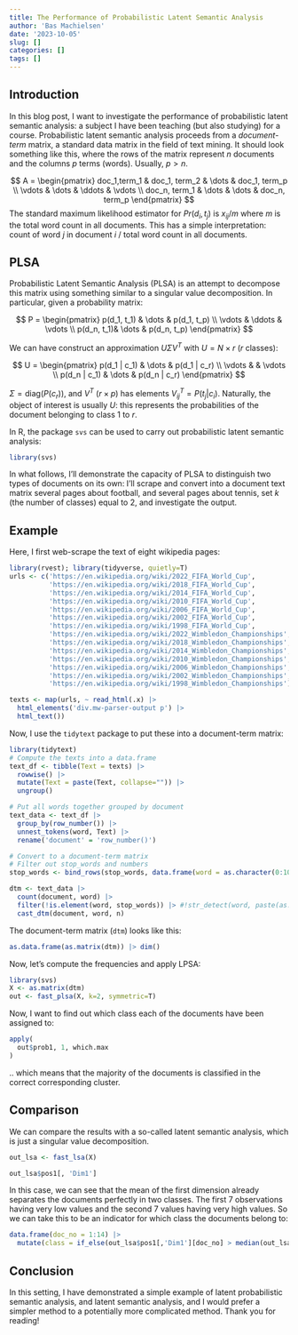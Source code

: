 ```yaml
---
title: The Performance of Probabilistic Latent Semantic Analysis
author: 'Bas Machielsen'
date: '2023-10-05'
slug: []
categories: []
tags: []
---
```


## Introduction

In this blog post, I want to investigate the performance of probabilistic latent semantic analysis: a subject I have been teaching (but also studying) for a course. Probabilistic latent semantic analysis proceeds from a _document-term_ matrix, a standard data matrix in the field of text mining. It should look something like this, where the rows of the matrix represent $n$ documents and the columns $p$ terms (words). Usually, $p > n$. 
  
$$
A = \begin{pmatrix}
doc_1,term_1 & doc_1, term_2 & \dots & doc_1, term_p \\
\vdots & \dots & \ddots & \vdots \\
doc_n, term_1 & \dots & \dots & doc_n, term_p \end{pmatrix}
$$
The standard maximum likelihood estimator for $Pr(d_i, t_j)$ is $x_{ij} / m$ where $m$ is the total word count in all documents. This has a simple interpretation: count of word $j$ in document $i$ / total word count in all documents. 

## PLSA

Probabilistic Latent Semantic Analysis (PLSA) is an attempt to decompose this matrix using something similar to a singular value decomposition. In particular, given a probability matrix: 


$$
P = \begin{pmatrix} p(d_1, t_1) & \dots & p(d_1, t_p) \\
\vdots & \ddots & \vdots \\
p(d_n, t_1)&  \dots & p(d_n, t_p) \end{pmatrix}
$$


We can have construct an approximation $U\Sigma V^T$ with $U=N \times r$ ($r$ classes):

$$
U = \begin{pmatrix} p(d_1 | c_1) & \dots & p(d_1 | c_r) \\
\vdots &  & \vdots \\
p(d_n | c_1) & \dots & p(d_n | c_r) \end{pmatrix}
$$

$\Sigma = \text{diag}(P(c_r))$, and $V^T$ ($r \times p$) has elements $V^T_{ij} = P(t_j | c_i)$. Naturally, the object of interest is usually $U$: this represents the probabilities of the document belonging to class $1$ to $r$. 

In R, the package `svs` can be used to carry out probabilistic latent semantic analysis:

```r
library(svs)
```

In what follows, I'll demonstrate the capacity of PLSA to distinguish two types of documents on its own: I'll scrape and convert into a document text matrix several pages about football, and several pages about tennis, set $k$ (the number of classes) equal to 2, and investigate the output. 


## Example

Here, I first web-scrape the text of eight wikipedia pages: 

```r
library(rvest); library(tidyverse, quietly=T)
urls <- c('https://en.wikipedia.org/wiki/2022_FIFA_World_Cup',
          'https://en.wikipedia.org/wiki/2018_FIFA_World_Cup',
          'https://en.wikipedia.org/wiki/2014_FIFA_World_Cup',
          'https://en.wikipedia.org/wiki/2010_FIFA_World_Cup',
          'https://en.wikipedia.org/wiki/2006_FIFA_World_Cup',
          'https://en.wikipedia.org/wiki/2002_FIFA_World_Cup',
          'https://en.wikipedia.org/wiki/1998_FIFA_World_Cup',
          'https://en.wikipedia.org/wiki/2022_Wimbledon_Championships',
          'https://en.wikipedia.org/wiki/2018_Wimbledon_Championships',
          'https://en.wikipedia.org/wiki/2014_Wimbledon_Championships',
          'https://en.wikipedia.org/wiki/2010_Wimbledon_Championships',
          'https://en.wikipedia.org/wiki/2006_Wimbledon_Championships',
          'https://en.wikipedia.org/wiki/2002_Wimbledon_Championships',
          'https://en.wikipedia.org/wiki/1998_Wimbledon_Championships')

texts <- map(urls, ~ read_html(.x) |> 
  html_elements('div.mw-parser-output p') |> 
  html_text())

```

Now, I use the `tidytext` package to put these into a document-term matrix:

```r
library(tidytext)
# Compute the texts into a data.frame
text_df <- tibble(Text = texts) |> 
  rowwise() |> 
  mutate(Text = paste(Text, collapse="")) |> 
  ungroup()

# Put all words together grouped by document
text_data <- text_df |>
  group_by(row_number()) |> 
  unnest_tokens(word, Text) |> 
  rename('document' = 'row_number()')

# Convert to a document-term matrix
# Filter out stop_words and numbers
stop_words <- bind_rows(stop_words, data.frame(word = as.character(0:10000), lexicon="Custom"))

dtm <- text_data |>
  count(document, word) |>
  filter(!is.element(word, stop_words)) |> #!str_detect(word, paste(as.character(0:10000), collapse="|"))) |> 
  cast_dtm(document, word, n)
```

The document-term matrix (`dtm`) looks like this:

```r
as.data.frame(as.matrix(dtm)) |> dim()
```

Now, let's compute the frequencies and apply LPSA:

```r
library(svs)
X <- as.matrix(dtm)
out <- fast_plsa(X, k=2, symmetric=T)
```

Now, I want to find out which class each of the documents have been assigned to:

```r
apply(
  out$prob1, 1, which.max
)
```

.. which means that the majority of the documents is classified in the correct corresponding cluster. 

## Comparison

We can compare the results with a so-called latent semantic analysis, which is just a singular value decomposition. 


```r
out_lsa <- fast_lsa(X)

out_lsa$pos1[, 'Dim1']
```

In this case, we can see that the mean of the first dimension already separates the documents perfectly in two classes. The first 7 observations having very low values and the second 7 values having very high values. So we can take this to be an indicator for which class the documents belong to:

```r
data.frame(doc_no = 1:14) |> 
  mutate(class = if_else(out_lsa$pos1[,'Dim1'][doc_no] > median(out_lsa$pos1[,'Dim1']), 1, 2))
```

## Conclusion

In this setting, I have demonstrated a simple example of latent probabilistic semantic analysis, and latent semantic analysis, and I would prefer a simpler method to a potentially more complicated method. Thank you for reading!

